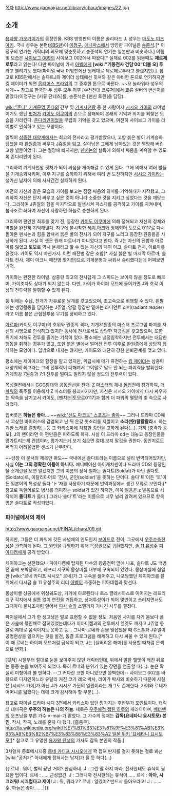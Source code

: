 [[목차]]
http://www.gaogaigar.net/library/chara/images/22.jpg
== 소개 ==
[[용자왕 가오가이가]]의 등장인물. KBS 방영판의 이름은 솔리타드 J. 성우는 [[마도노 미츠아키]]. 국내 성우는 본편([[KBS]]판)이 [[이정구]], [[애니박스]]에서 방영한 파이널은 [[송준석]].[* 이정구의 연기는 캐릭터의 외모에 맞춘듯하고 송준석의 연기는 일본판과 비슷하다.] 이름 및 모습은 [[사이보그 009]]의 사이보그 002에서 따왔다[* 실제로 002를 읽을때도 '''제로제로투'''라고 읽는다! 다만 파이널에 가서 [[아벨]]에게 '''[wiki:"기동전사 건담 00"더블 오] 투'''라고 불리기도 했다(파이널 국내 더빙판에선 원래대로 제로제로투라고 불렸지만).]. 참고로 KBS판에서는 솔다트J와 제이더 상태에선 핏쳐와 같은 야비한 톤으로 연기하지만 킹 제이더가 되면 [[옵티머스 프라임]]의 그 중후한 톤으로 바뀐다. ~~오 놀라워라 성우의 세계~~ 참고로 한국판 두 성우 모두 이후 [수전전대 쿄류저]에서 쿄류 실버의 변신자를 맡았다(이정구는 [키류 단테츠]를, 송준석은 [현신 토린]을 담당).

[[wiki:"존다" 기계문명 존다]]의 간부 및 [[기계사천왕]] 중 한 사람이자 [[시시오 가이]]의 라이벌이기도 했던 [[핏쳐]]가 [[카이도 이쿠미]]의 손으로 정해되어 본래의 기억과 의지를 되찾은 모습을 가리킨다. [[존다리안]]이었을 무렵의 기억을 갖고 있으며, 여전히 사이보그 가이를 라이벌로 인식하고 있는 모양이다. 

일찍이 [[삼중련 태양계]]에서는 최고의 전사라고 평가받았으나, 고향 붉은 별이 기계승화 당했을 때 [[완원종]]과 싸우다 [[J쥬얼]]을 잃고, 살아남은 그에게 남아있는 것은 멸망해 버린 고향 별뿐이었다. 그는 절망에 빠지지만, [[펜치논]]의 설득에 의해서 싸움을 계속할 수 있도록 존다리안이 된다. 

그리하여 기계사천왕 핏쳐가 되어 싸움을 계속해갈 수 있게 된다. 그에 의해서 여러 별들을 기계승화시키며, 이후 지구를 승화하기 위해서 여러 번 도전하지만 [[시시오 가이]]라는 성가신 남자에 의해 사사건건 실패하게 된다.

예전의 자신과 같은 모습의 가이를 보고는 점점 싸움의 의미를 기억해내기 시작했고, 그리하여 자신은 단지 싸우고 싶은 것이 아니라 소중한 것을 지키고 싶었다는 것을 깨닫는다. 그리하여 J쥬얼의 힘을 마지막으로 발생시켜 파스다를 공격하고 가이를 지켜내며, 불사조로 화하여 자신이 사랑하던 하늘로 승천하게 된다.

그리하여 편안한 최후를 맞기 전, 등장한 [[카이도 이쿠미]]에 의해 정해되고 자신의 정체와 역할을 완전히 기억해낸다. 지구에 불시착한 [[제이 아크]]와 정해되어 토모로 0117로 다시 돌아온 펜치논과 힘을 합쳐서 붉은 별의 전사가 되어 지구를 노리고 등장한 원종들을 사냥하게 된다. 사실 이 셋은 원래 파트너가 아니었다고 한다. 즉 J는 자신의 전함과 아르마를 잃었고 토모로 역시 본체라고 할 수 있는 자신의 제이 아크, 솔다트 전사, 아르마를 잃었다. 카이도 역시 마찬가지. 이런 패잔병 같은 조합[* 사실 붉은 별 마지막 아르마, 솔다트 전사, 제이 아크니 패잔병 맞지만]으로 기계문병과 싸워서 승리했다는데 어찌보면 기적. 

가이와는 완전한 라이벌. 삼중련 최고의 전사답게 그 스피드는 보이지 않을 정도로 빠르며, 가이조차도 상대가 되지 않는다. 다만, 가이가 하이퍼 모드에 들어가면 J와 호각 이상의 전투력을 발휘할 수 있게 된다.

등 뒤에는 수납, 전개가 자유로운 날개를 갖고있으며, 초고속으로 비행할 수 있다. 왼팔에는 생명활동을 담당하는 J쥬얼, 양팔 장갑판 밑에는 라디언트 리퍼(radiant reaper)라고 이름 붙은 근접전투용 무기를 장비하고 있다. 

[[아르마]](카이도 이쿠미)의 호위와 원종의 격파, 기계31원종의 마스터 프로그램 파괴를 자신의 사명으로 인식하고 있지만 동시에 전사로서도 상당한 자긍심을 갖고있으며, 또한 위기에 처해도 전투를 즐기는 기색이 있다. 평소에는 냉정침착하지만 전투에서는 대담한 행동을 취하는 경우가 많고, 또한 붉은 별에서 벌어진 전투 이후로 완원종에게 상당히 집착하는 모양이다. 입밖으로 내지는 않지만, 카이도와 대단히 강한 신뢰관계를 맺고 있다.

평소에는 제이아크의 함장을 맡고 있지만, 위급시에 메가 퓨전하는 [[킹 제이더]]는 삼중련 태양계의 최고라는 그의 전투력이 더해져서 그야말로 말도 안 되는 파괴력을 발휘한다. 기계최강 7원종과 7:1 전투를 벌여도 밀리지 않을 정도의 전투력이 있다.

[[목성]]결전에서는 GGG함대와 공동전선을 전개. [[Z 마스터]]의 체내 돌입전에 참가하여, [[더 파워]]의 폭주를 이용해서 Z 마스터를 붕괴시키지만, 자신은 시시오 가이에게 다시 싸우자는 약속을 남기고서 카이도, [펜치논|토모로0117]과 함께 더 파워의 멸망의 빛 속으로 사라졌다.

입버릇은 '''하늘은 좋아...''' ~~[[wiki:"신도 마코토" 스포츠는 좋아]]~~
그러나 드라마 CD에서 괴상한 바이러스에 감염되고 난 뒤 온갖 헛소리를 지껄이고 '''소라(空)랄랄랄라♬''' 하는 괴한 노래를 열창하는 등 그 카리스마에 처참한 종언을 고하게 된다(...). 가히 [충격과 공포]. J의 팬이라면 이 편만큼은 피하도록 하자. 사실 이 드라마 cd는 대놓고 등장인물들 망가트리는게 컨셉이라, 망가지는거 보기 싫으면 절대 보지 말것을 권한다. 동인지로도 써먹기 어려울법한 센스가 난무한다.

~~당장 이 문서의 제목만 봐도~~ 국내에선 솔다트라는 이름으로 널리 번역되어있지만, 사실 '''이는 그의 정확한 이름이 아니다.''' 애니메이션 아이캐치씬이나 드라마 CD의 등장인물 소개란을 보면 알겠지만 그의 이름의 정식 철자는 솔다'''트'''(Soldat)가 아닌 솔다'''토'''(Soldato)로, 이탈리아어로 '전사, 군인(soldier)'을 뜻하는 단어다. 솔다'트'이든 '토'이든 일본어의 특성상 둘다 'ト'자를 사용하기 때문에 번역과정에서 생긴 오류로 보인다.[* 참고로 독일어로도 병사를 의미하는 soldat가 있긴 하지만, 이쪽 발음은 z 발음으로 시작되어 '''졸다트'''가 옳다.] 그러나 솔다'트'라는 이름으로 너무 널리 알려져 있으므로 항목명은 솔다트로 작성되었다.

=== 파이널에서의 제이 ===
http://www.gaogaigar.net/FINAL/chara/09.gif

하지만, 그들은 더 파워에 깃든 사념체의 인도인지 [[보이드]]로 전이, 그곳에서 [[우주수축현상]]을 관측하게 된다. 그 원인을 규명하기 위해 목성권으로 귀환했지만, [[솔 11 유성주]] [[피아디켐]]에게 공격 받았다. 

제이아크는 선전했으나 피아디켐에 탑재된 다수의 항공전력 앞에 나포, 솔다트 J도 백병전 끝에 포박당하고, 레프리 지구의 몽상미셸 내부에 구속되어 있었다. 몽상미셸에 침입한 [wiki:"르네 카디프 시시오" 르네]가 그 구속을 풀어주고, 나포당했던 제이아크를 탈취해서 다시금 솔 11 유성주의 리더 [[아벨]]이 조종하는 피아데켐과 맞선다.

몽상미셸 상공에서 위성궤도상, 거기에 아르헨티나 로스 글레시아스로 이어지는 레프리 지구 각지에서 쉴틈 없이 연전을 거듭하고, 상처투성이가 되어 몇번이고 쓰러지면서도 그때마다 불사조처럼 일어서 [[피사 솔]]의 소멸까지 기나긴 사투를 펼쳤다.

파이널에서 그가 한 생고생은 말로 표현할 수 없을 정도. 처음엔 사지를 자기 몸보다 굵은 사슬에 묶인채로 잡혀있었는데다가 피아디켐과의 전투에서 헬멧도 깨지고 J쥬얼 동결로 제대로 움직이지도 못하고 등... 그나마 르네와 손을 맞잡았을 때 G스톤과 J쥬얼이 공명현상을 일으키는 것을 발견, 동결 프로그램을 해제하고 다시 싸울 수 있게 된다.[* 이 때 르네는 하이퍼 모드처럼 금색이 되고, J는 [실버리온 해머]를 사용할 때처럼 은색으로 변화.]

[핏쳐] 시절부터 절대로 눈을 보여주지 않던 캐릭터인데, 위에서 말한 헬멧이 깨진 뒤로는 종종 눈을 보여주게 되었다. 특히 르네와 분위기 있는 장면을 연출할 때(...). 눈은 확실히 미형이라 볼 만하다. --그 커다란 코만 아니었으면 완벽한데--
사이보그 002를 바탕으로 디자인하느라 유달리 커진 코가 레오 박사, 라이가 박사와 비슷하기 때문에 사실은 [시시오 가이]가 아닌 J가 시시오 가문의 일원이라는 개그도 존재한다. 가이와 르네가 어머니를 닮았다는 데에 크게 감사해야 할 부분(...).

참고로 파이널 드라마 시디 3편에서 카리스마 있던 망가지는 후반부가 포인트이다. 캐릭터 테마곡은 '''우주의 하늘은 나의 하늘'''. 제목은 [[우주해적 캡틴 하록]]의 패러디이며, [[베터맨]]의 오프닝을 부른 가수 ※-mai-가 맡았다. 그 가수의 정체는 '''감독(요네타니 요시토모) 본인'''. 작사, 작곡, 노래를 혼자 다 했다. [흠좀무]. [[http://ja.wikipedia.org/wiki/%E7%B1%B3%E3%81%9F%E3%81%AB%E3%83%A8%E3%82%B7%E3%83%88%E3%83%A2 일본 위키 '요네타니 요시토모']][* 참고로 그 유명한 [[용자왕 탄생]]의 가사도 감독 본인의 작품.]

3차알파 종료메시지중 [[르네 카디프 시시오]]에게 꽉 잡혀 딴지를 걸지 못하는 걸로 봐선 [wiki:"공처가" 아내에게 잡혀사는 남자]가 될 듯 하다(…)

{{|르네 : 뭐야, 벌써 끝난 거야? 한심하네.
J : 그런 말 하지 마라. 전사한테도 휴식이 필요한 법이다.
르네 : ……근성없긴.
J : 그러니까 전사한테는 휴식이……
르네 : '''아아, 시끄러워! 시끄럽다고 제이!'''
J : 뭐, 뭐라고?
르네 : 알겠어? 반드시 돌아오라고!
J : ……. 훗, 하늘은 좋아…….|}}
